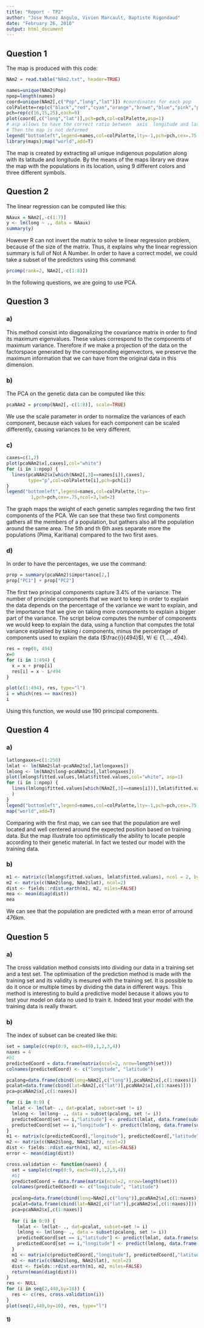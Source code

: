 ```yaml
---
title: "Report - TP2"
author: "Jose Munoz Angulo, Vivien Marcault, Baptiste Rigondaud"
date: "February 26, 2018"
output: html_document
---
```


## Question 1

The map is produced with this code:

```r
NAm2 = read.table("NAm2.txt", header=TRUE)

names=unique(NAm2$Pop)
npop=length(names)
coord=unique(NAm2[,c("Pop","long","lat")]) #coordinates for each pop
colPalette=rep(c("black","red","cyan","orange","brown","blue","pink","purple","darkgreen"),3)
pch=rep(c(16,15,25),each=9)
plot(coord[,c("long","lat")],pch=pch,col=colPalette,asp=1)
# asp allows to have the correct ratio between  axis  longitude and latitude
# Then the map is not deformed  
legend("bottomleft",legend=names,col=colPalette,lty=-1,pch=pch,cex=.75,ncol=2,lwd=2)
library(maps);map("world",add=T)
```

The map is created by extracting all unique indigenous population along with its latitude and longitude. By the means of the maps library we draw the map with the populations in its location, using 9 different colors and three different symbols.

## Question 2

The linear regression can be computed like this:

```r
NAaux = NAm2[,-c(1:7)]
y <- lm(long ~ ., data = NAaux)
summary(y)
```

However R can not invert the matrix to solve te linear regression problem, because of the size of the matrix. Thus, it explains why the linear regression summary is full of Not A Number. In order to have a correct model, we could take a subset of the predictors using this command:

```r
prcomp(rank=2, NAm2[,-c(1:8)])
```

In the following questions, we are going to use PCA.

## Question 3

### a)
This method consist into diagonalizing the covariance matrix in order to find its maximum eigenvalues. These values correspond to the components of maximum variance. Therefore if we make a projection of the data on the factorspace generated by the corresponding eigenvectors, we preserve the maximum information that we can have from the original data in this dimension.

### b)
The PCA on the genetic data can be computed like this:
```r
pcaNAm2 = prcomp(NAm2[,-c(1:8)], scale=TRUE)
```
We use the scale parameter in order to normalize the variances of each component, because each values for each component can be scaled differently, causing variances to be very different.

### c)
```r
caxes=c(1,2)
plot(pcaNAm2$x[,caxes],col="white")
for (i in 1:npop) {
  lines(pcaNAm2$x[which(NAm2[,3]==names[i]),caxes],
        type="p",col=colPalette[i],pch=pch[i])
}
legend("bottomleft",legend=names,col=colPalette,lty=-
         1,pch=pch,cex=.75,ncol=3,lwd=2)
```

The graph maps the weight of each genetic samples regarding the two first components of the PCA. We can see that these two first components gathers all the members of a population, but gathers also all the population around the same area.
The 5th and th 6th axes separate more the populations (Pima, Karitiana) compared to the two first axes.

### d)
In order to have the percentages, we use the command:
```r
prop = summary(pcaNAm2)$importance[2,]
prop["PC1"] + prop["PC2"]
```

The first two principal components capture $3.4$% of the variance.
The number of principle components that we want to keep in order to explain the data depends on the percentage of the variance we want to explain, and the importance that we give on taking more components to explain a bigger part of the variance.
The script below computes the number of components we would keep to explain the data, using a function that computes the total variance explained by taking $i$ components, minus the percentage of components used to explain the data ($\frac{i}{494}$), $\forall i \in \{1, ..., 494\}$.

```r
res = rep(0, 494)
x=0
for (i in 1:494) {
  x = x + prop[i]
  res[i] = x - i/494
}

plot(c(1:494), res, type="l")
i = which(res == max(res))
i
```

Using this function, we would use $190$ principal components.

## Question 4

### a)

```r
latlongaxes=c(1:250)
lmlat <- lm(NAm2$lat~pcaNAm2$x[,latlongaxes])
lmlong <- lm(NAm2$long~pcaNAm2$x[,latlongaxes])
plot(lmlong$fitted.values,lmlat$fitted.values,col="white", asp=1)
for (i in 1:npop) {
  lines(lmlong$fitted.values[which(NAm2[,3]==names[i])],lmlat$fitted.values[which(NAm2[,3]==names[i])],type="p",col=colPalette[i],pch=pch[i]
  )
}
legend("bottomleft",legend=names,col=colPalette,lty=-1,pch=pch,cex=.75,ncol=2,lwd=2)
map("world",add=T)
```

Comparing with the first map, we can see that the population are well located and well centered around the expected position based on training data. But the map illustrate too optimistically the ability to locate people according to their genetic material. In fact we tested our model with the training data.

### b)

```r
m1 <- matrix(c(lmlong$fitted.values, lmlat$fitted.values), ncol = 2, byrow = FALSE)
m2 <- matrix(c(NAm2$long, NAm2$lat), ncol=2)
dist <- fields::rdist.earth(m1, m2, miles=FALSE)
mea <- mean(diag(dist))
mea
```

We can see that the population are predicted with a mean error of arround $476$km.

## Question 5

### a)

The cross validation method consists into dividing our data in a training set and a test set. The optimisation of the prediction method is made with the training set and its validity is mesured with the training set. It is possible to do it once or multiple times by dividing the data in different ways.
This method is interesting to build a predictive model because it allows you to test your model on data no used to train it. Indeed test your model with the training data is really thwart.

### b)

The index of subset can be created like this:

```r
set = sample(c(rep(0:9, each=49),1,2,3,4))
naxes = 4
#b1
predictedCoord = data.frame(matrix(ncol=2, nrow=length(set)))
colnames(predictedCoord) <- c("longitude", "latitude")

pcalong=data.frame(cbind(long=NAm2[,c("long")],pcaNAm2$x[,c(1:naxes)]))
pcalat=data.frame(cbind(lat=NAm2[,c("lat")],pcaNAm2$x[,c(1:naxes)]))
pca=pcaNAm2$x[,c(1:naxes)]

for (i in 0:9) {
  lmlat <- lm(lat~ ., dat=pcalat, subset=set != i)
  lmlong <- lm(long~ ., data = subset(pcalong, set != i))
  predictedCoord[set == i,"latitude"] <- predict(lmlat, data.frame(subset(pca, set == i)))
  predictedCoord[set == i,"longitude"] <- predict(lmlong, data.frame(subset(pca, set == i)))
}
m1 <- matrix(c(predictedCoord[,"longitude"], predictedCoord[,"latitude"]), ncol=2)
m2 <- matrix(c(NAm2$long, NAm2$lat), ncol=2)
dist <- fields::rdist.earth(m1, m2, miles=FALSE)
error <- mean(diag(dist))

```

```r

cross.validation <- function(naxes) {
  set = sample(c(rep(0:9, each=49),1,2,3,4))
  #b1
  predictedCoord = data.frame(matrix(ncol=2, nrow=length(set)))
  colnames(predictedCoord) <- c("longitude", "latitude")
  
  pcalong=data.frame(cbind(long=NAm2[,c("long")],pcaNAm2$x[,c(1:naxes)]))
  pcalat=data.frame(cbind(lat=NAm2[,c("lat")],pcaNAm2$x[,c(1:naxes)]))
  pca=pcaNAm2$x[,c(1:naxes)]
  
  for (i in 0:9) {
    lmlat <- lm(lat~ ., dat=pcalat, subset=set != i)
    lmlong <- lm(long~ ., data = subset(pcalong, set != i))
    predictedCoord[set == i,"latitude"] <- predict(lmlat, data.frame(subset(pca, set == i)))
    predictedCoord[set == i,"longitude"] <- predict(lmlong, data.frame(subset(pca, set == i)))
  }
  m1 <- matrix(c(predictedCoord[,"longitude"], predictedCoord[,"latitude"]), ncol=2)
  m2 <- matrix(c(NAm2$long, NAm2$lat), ncol=2)
  dist <- fields::rdist.earth(m1, m2, miles=FALSE)
  return(mean(diag(dist)))
}
res <- NULL
for (i in seq(2,440,by=10)) {
  res <- c(res, cross.validation(i))
}
plot(seq(2,440,by=10), res, type="l")
```


#### 1)

